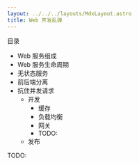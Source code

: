 ```yaml
---
layout: ../../../layouts/MdxLayout.astro
title: Web 开发乱弹
---
```


目录

- Web 服务组成
- Web 服务生命周期
- 无状态服务
- 前后端分离
- 抗住并发请求
  - 开发
    - 缓存
    - 负载均衡
    - 网关
    - TODO:
  - 发布

TODO: